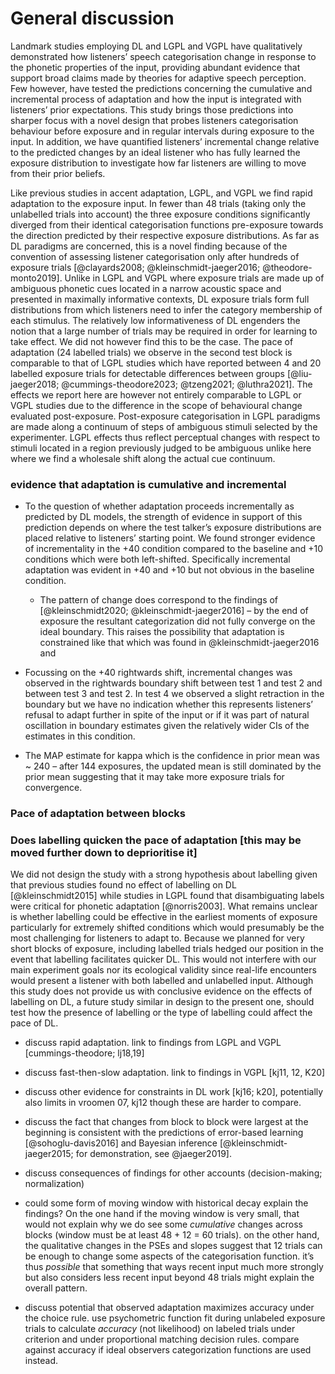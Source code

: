 <!-- Do NOT knit this document. It is part of a larger document. Instead knit the main document (my-apa-formatted-article) -->

# General discussion
 
Landmark studies employing DL and LGPL and VGPL have qualitatively demonstrated how listeners' speech categorisation change in response to the phonetic properties of the input, providing abundant evidence that support broad claims made by theories for adaptive speech perception.  Few however, have tested the predictions concerning the cumulative and incremental process of adaptation and how the input is integrated with listeners' prior expectations. This study brings those predictions into sharper focus with a novel design that probes listeners categorisation behaviour before exposure and in regular intervals during exposure to the input. In addition, we have quantified listeners' incremental change relative to the predicted changes by an ideal listener who has fully learned the exposure distribution to investigate how far listeners are willing to move from their prior beliefs. 

Like previous studies in accent adaptation, LGPL, and VGPL we find rapid adaptation to the exposure input. In fewer than 48 trials (taking only the unlabelled trials into account) the three exposure conditions significantly diverged from their identical categorisation functions pre-exposure towards the direction predicted by their respective exposure distributions. As far as DL paradigms are concerned, this is a novel finding because of the convention of assessing listener categorisation only after hundreds of exposure trials [@clayards2008; @kleinschmidt-jaeger2016; @theodore-monto2019]. Unlike in LGPL and VGPL where exposure trials are made up of ambiguous phonetic cues located in a narrow acoustic space and presented in maximally informative contexts, DL exposure trials form full distributions from which listeners need to infer the category membership of each stimulus. The relatively low informativeness of DL engenders the notion that a large number of trials may be required in order for learning to take effect. We did not however find this to be the case. The pace of adaptation (24 labelled trials) we observe in the second test block is comparable to that of LGPL studies which have reported between 4 and 20 labelled exposure trials for detectable differences between groups [@liu-jaeger2018; @cummings-theodore2023; @tzeng2021; @luthra2021]. The effects we report here are however not entirely comparable to LGPL or VGPL studies due to the difference in the scope of behavioural change evaluated post-exposure. Post-exposure categorisation in LGPL paradigms are made along a continuum of steps of ambiguous stimuli selected by the experimenter. LGPL effects thus reflect perceptual changes with respect to stimuli located in a region previously judged to be ambiguous unlike here where we find a wholesale shift along the actual cue continuum. 


### evidence that adaptation is cumulative and incremental
  + To the question of whether adaptation proceeds incrementally as predicted by DL models, the strength of evidence in support of this prediction depends on where the test talker's exposure distributions are placed relative to listeners' starting point. We found stronger evidence of incrementality in the +40 condition compared to the baseline and +10 conditions which were both left-shifted. Specifically incremental adaptation was evident in +40 and +10 but not obvious in the baseline condition. 
  
    + The pattern of change does correspond to the findings of [@kleinschmidt2020; @kleinschmidt-jaeger2016] -- by the end of exposure the resultant categorization did not fully converge on the ideal boundary. This raises the possibility that adaptation is constrained like that which was found in @kleinschmidt-jaeger2016 and 
  + Focussing on the +40 rightwards shift, incremental changes was observed in the rightwards boundary shift between test 1 and test 2 and between test 3 and test 2. In test 4 we observed a slight retraction in the boundary but we have no indication whether this represents listeners' refusal to adapt further in spite of the input or if it was part of natural oscillation in boundary estimates given the relatively wider CIs of the estimates in this condition. 
  
  + The MAP estimate for kappa which is the confidence in prior mean was ~ 240 -- after 144 exposures, the updated mean is still dominated by the prior mean suggesting that it may take more exposure trials for convergence. 

### Pace of adaptation between blocks


### Does labelling quicken the pace of adaptation [this may be moved further down to deprioritise it]
We did not design the study with a strong hypothesis about labelling given that previous studies found no effect of labelling on DL [@kleinschmidt2015] while studies in LGPL found that disambiguating labels were critical for phonetic adaptation [@norris2003]. What remains unclear is whether labelling could be effective in the earliest moments of exposure particularly for extremely shifted conditions which would presumably be the most challenging for listeners to adapt to. Because we planned for very short blocks of exposure, including labelled trials hedged our position in the event that labelling facilitates quicker DL. This would not interfere with our main experiment goals nor its ecological validity since real-life encounters would present a listener with both labelled and unlabelled input. Although this study does not provide us with conclusive evidence on the effects of labelling on DL, a future study similar in design to the present one, should test how the presence of labelling or the type of labelling could affect the pace of DL.


 + discuss rapid adaptation. link to findings from LGPL and VGPL [cummings-theodore; lj18,19]
 + discuss fast-then-slow adaptation. link to findings in VGPL [kj11, 12, K20] 
 + discuss other evidence for constraints in DL work [kj16; k20], potentially also limits in vroomen 07, kj12 though these are harder to compare.

 + discuss the fact that changes from block to block were largest at the beginning is consistent with the predictions of error-based learning [@sohoglu-davis2016] and Bayesian inference [@kleinschmidt-jaeger2015; for demonstration, see @jaeger2019].
 + discuss consequences of findings for other accounts (decision-making; normalization)

 
 + could some form of moving window with historical decay explain the findings? On the one hand if the moving window is very small, that would not explain why we do see some *cumulative* changes across blocks (window must be at least 48 + 12 = 60 trials). on the other hand, the qualitative changes in the PSEs and slopes suggest that 12 trials can be enough to change some aspects of the categorisation function. it's thus *possible* that something that ways recent input much more strongly but also considers less recent input beyond 48 trials might explain the overall pattern.
 
<!-- TO DO: take note to make test stimuli relative to exposure stims in your next experiment? -->
 
 + discuss potential that observed adaptation maximizes accuracy under the choice rule. use psychometric function fit during unlabeled exposure trials to calculate *accuracy* (not likelihood) on labeled trials under criterion and under proportional matching decision rules. compare against accuracy if ideal observers categorization functions are used instead.




